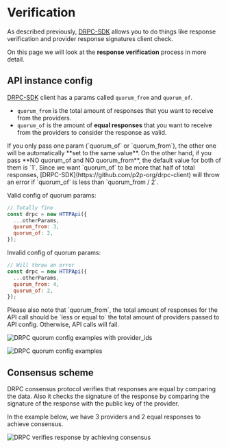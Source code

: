 
# Verification

As described previously, [DRPC-SDK](https://github.com/p2p-org/drpc-client) allows you to do things like response verification and provider response signatures client check.

On this page we will look at the **response verification** process in more detail.

## API instance config

[DRPC-SDK](https://github.com/p2p-org/drpc-client) client has a params called `quorum_from` and `quorum_of`.

- `quorum_from` is the total amount of responses that you want to receive from the providers.
- `quorum_of` is the amount of **equal responses** that you want to receive from the providers to consider the response as valid.

<Callout type="info">
  If you only pass one param (`quorum_of` or `quorum_from`), the other one will
  be automatically **set to the same value**. On the other hand, if you pass
  **NO quorum_of and NO quorum_from**, the default value for both of them is
  `1`.
</Callout>

<Callout type="warning">
  Since we want `quorum_of` to be more that half of total responses,
  [DRPC-SDK](https://github.com/p2p-org/drpc-client) will throw an error if
  `quorum_of` is less than `quorum_from / 2`.
</Callout>

Valid config of quorum params:

```js copy
// Totally fine
const drpc = new HTTPApi({
  ...otherParams,
  quorum_from: 3,
  quorum_of: 2,
});
```

Invalid config of quorum params:

```js
// Will throw an error
const drpc = new HTTPApi({
  ...otherParams,
  quorum_from: 4,
  quorum_of: 2,
});
```

<Callout type="warning">
  Please also note that `quorum_from`, the total amount of responses for the API
  call should be `less or equal to` the total amount of providers passed to API
  config. Otherwise, API calls will fail.
</Callout>

![DRPC quorum config examples with provider_ids](./quorum-config-providers-amount-examples.png)

![DRPC quorum config examples](./quorum-config-examples.png)

## Consensus scheme

<Callout type="info">
  DRPC consensus protocol verifies that responses are equal by comparing the
  data. Also it checks the signature of the response by comparing the signature
  of the response with the public key of the provider.
</Callout>

In the example below, we have 3 providers and 2 equal responses to achieve consensus.

![DRPC verifies response by achieving consensus](./consensus-example-ok.png)
